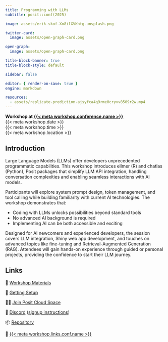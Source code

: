 ```yaml
---
title: Programming with LLMs
subtitle: posit::conf(2025)

image: assets/erik-skof-Xn8ilXVKntg-unsplash.png

twitter-card:
  image: assets/open-graph-card.png

open-graph:
  image: assets/open-graph-card.png

title-block-banner: true
title-block-style: default

sidebar: false

editor: { render-on-save: true }
engine: markdown

resources:
  - assets/replicate-prediction-ajsyfca4q9rme0cryvv8509r2w.mp4
---
```


```{=html}
<style>
.quarto-title-banner {
    color: var(--bs-body-bg);
    background-image: url({{< meta image >}});
    background-size: cover;
    background-position: center;
    height: 350px;
    transition: filter 15s;
}
.quarto-title {
    position: absolute;
    top: 1rem;
    left: 1.5rem;
    grid-column: unset !important;
}
.quarto-title > * {
    z-index: 1;
    position: relative;
}
.quarto-title-banner .quarto-title::before {
    position: absolute;
    inset: 0;
    content: "";
    z-index: 0;
}
.quarto-title-banner h1 {
    color: var(--bs-body-bg);
    font-weight: 300 !important;
    font-size: max(min(4vw, 2.5em), 1.5em);
    text-wrap: pretty;
}
@media (max-width: 575.98px) {
    .quarto-title-banner {
        height: 300px;
    }
}
header#title-block-header::before {
    content: "";
    width: 100%;
    height: 80px;
    position: absolute;
    background-color: black;
    top: -80px;
}
.video-background {
  position: relative;
  width: 100%;
  height: 100vh; /* Full viewport height */
  overflow: hidden;
}
.slow-fade {
  animation: fadeIn 5s ease-in forwards;
  animation-delay: 3s;
}
@keyframes fadeIn {
  from { opacity: 0; }
  to { opacity: 1; }
}
</style>
<script>
function setHue() {
    const randomHue = Math.random() * 360
    document.querySelector('.quarto-title-banner').style.filter = `hue-rotate(${randomHue}deg)`
    setTimeout(setHue, 18000)
}
setHue()

function createVideoBackground(options = {}) {
  const config = {
    container: '#title-block-header',
    poster: null,
    className: 'video-background',
    ...options
  };

  const supportsVideo = () => {
    const video = document.createElement('video');
    return !!(video.canPlayType && video.canPlayType('video/mp4').replace(/no/, ''));
  };

  const prefersReducedMotion = () => {
    return window.matchMedia('(prefers-reduced-motion: reduce)').matches;
  };

  const container = document.querySelector(config.container);

  if (!container) {
    console.error(`Container for video '${config.container}' not found`);
    return null;
  }

  if (!supportsVideo() || prefersReducedMotion()) {
    console.log('Video background not supported or user prefers reduced motion');
    return null;
  }

  const video = document.createElement('video');
  video.autoplay = true;
  video.muted = true;
  video.loop = true;
  video.playsInline = true;
  video.controls = false;
  video.playbackRate = 0.5;

  if (config.className) {
    video.className = config.className;
  }

  if (config.poster) {
    video.poster = config.poster;
  }

  video.style.cssText = `
    position: absolute;
    top: 50%;
    left: 50%;
    min-width: 100%;
    min-height: 100%;
    width: auto;
    height: auto;
    transform: translate(-50%, -50%);
    z-index: -1;
    object-fit: cover;
    grid-column: unset;
    opacity: 0;
  `;

  // Add video sources
  if (config.videoSrc.mp4) {
    const mp4Source = document.createElement('source');
    mp4Source.src = config.videoSrc.mp4;
    mp4Source.type = 'video/mp4';
    video.appendChild(mp4Source);
  }

  if (config.videoSrc.webm) {
    const webmSource = document.createElement('source');
    webmSource.src = config.videoSrc.webm;
    webmSource.type = 'video/webm';
    video.appendChild(webmSource);
  }

  if (getComputedStyle(container).position === 'static') {
    container.style.position = 'relative';
  }
  container.style.overflow = 'hidden';

  container.insertBefore(video, container.firstChild);

  video.play().catch(console.warn);

  return video;
}

document.addEventListener('DOMContentLoaded', () => {
  createVideoBackground({
    container: '#title-block-header .quarto-title-banner',
    videoSrc: {
      mp4: 'assets/replicate-prediction-ajsyfca4q9rme0cryvv8509r2w.mp4'
    },
    poster: 'assets/erik-skof-Xn8ilXVKntg-unsplash.png',
    className: 'video-background slow-fade'
  });
});
</script>
```

::: {.lead .mb-4}
**Workshop at [{{< meta workshop.conference.name >}}]({{< meta workshop.conference.link >}})**<br>{{< meta workshop.date >}}<br>{{< meta workshop.time >}}<br>{{< meta workshop.location >}}
:::

## Introduction

Large Language Models (LLMs) offer developers unprecedented programmatic capabilities. This workshop introduces ellmer (R) and chatlas (Python), Posit packages that simplify LLM API integration, handling conversation complexities and enabling seamless interactions with AI models.

Participants will explore system prompt design, token management, and tool calling while building familiarity with current AI technologies. The workshop demonstrates that:

- Coding with LLMs unlocks possibilities beyond standard tools
- No advanced AI background is required
- Implementing AI can be both accessible and exciting

Designed for AI newcomers and experienced developers, the session covers LLM integration, Shiny web app development, and touches on advanced topics like fine-tuning and Retrieval-Augmented Generation (RAG). Attendees will gain hands-on experience through guided or personal projects, providing the confidence to start their LLM journey.

## Links

::: {.lead .fs-3}
📘 [Workshop Materials](workshop.qmd)

🔧 [Getting Setup](setup.qmd)

🧑‍💻 [Join Posit Cloud Space](setup.qmd#using-posit-cloud)

👾 [Discord]({{< meta workshop.links.discord >}}) ([signup instructions](setup.qmd#create-accounts))

📦 [Repository]({{< meta workshop.links.repo >}})

🎡 [{{< meta workshop.links.conf.name >}}]({{< meta workshop.links.conf.href >}})
:::
